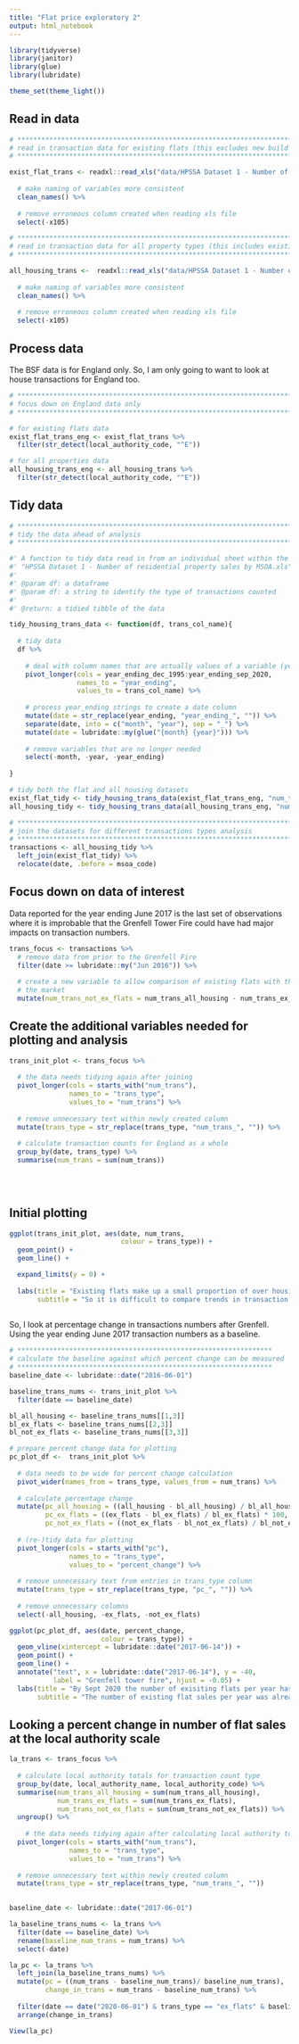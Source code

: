 ```yaml
---
title: "Flat price exploratory 2"
output: html_notebook
---
```


```r
library(tidyverse)
library(janitor)
library(glue)
library(lubridate)

theme_set(theme_light())
```

## Read in data
```r
# *****************************************************************************
# read in transaction data for existing flats (this excludes new build flats)
# *****************************************************************************

exist_flat_trans <- readxl::read_xls("data/HPSSA Dataset 1 - Number of residential property sales by MSOA/HPSSA Dataset 1 - Number of residential property sales by MSOA.xls", sheet = "3e", skip = 5) %>% 
  
  # make naming of variables more consistent
  clean_names() %>% 
  
  # remove erroneous column created when reading xls file
  select(-x105)

# *****************************************************************************
# read in transaction data for all property types (this includes existing flats)
# *****************************************************************************

all_housing_trans <-  readxl::read_xls("data/HPSSA Dataset 1 - Number of residential property sales by MSOA/HPSSA Dataset 1 - Number of residential property sales by MSOA.xls", sheet = "1a", skip = 5) %>% 
  
  # make naming of variables more consistent
  clean_names() %>% 
  
  # remove erroneous column created when reading xls file
  select(-x105)
```
## Process data

The BSF data is for England only. So, I am only going to want to look at house transactions for England too.

```r
# *****************************************************************************
# focus down on England data only
# *****************************************************************************

# for existing flats data
exist_flat_trans_eng <- exist_flat_trans %>% 
  filter(str_detect(local_authority_code, "^E")) 

# for all properties data
all_housing_trans_eng <- all_housing_trans %>% 
  filter(str_detect(local_authority_code, "^E")) 
```


## Tidy data

```r
# *****************************************************************************
# tidy the data ahead of analysis
# *****************************************************************************

#' A function to tidy data read in from an individual sheet within the .xls spreadsheet:
#' "HPSSA Dataset 1 - Number of residential property sales by MSOA.xls"
#'
#' @param df: a dataframe
#' @param df: a string to identify the type of transactions counted 
#'
#' @return: a tidied tibble of the data

tidy_housing_trans_data <- function(df, trans_col_name){
  
  # tidy data
  df %>% 
    
    # deal with column names that are actually values of a variable (year_ending)
    pivot_longer(cols = year_ending_dec_1995:year_ending_sep_2020, 
                 names_to = "year_ending", 
                 values_to = trans_col_name) %>% 
    
    # process year_ending strings to create a date column
    mutate(date = str_replace(year_ending, "year_ending_", "")) %>% 
    separate(date, into = c("month", "year"), sep = "_") %>% 
    mutate(date = lubridate::my(glue("{month} {year}"))) %>% 
    
    # remove variables that are no longer needed
    select(-month, -year, -year_ending)
  
}

# tidy both the flat and all housing datasets
exist_flat_tidy <- tidy_housing_trans_data(exist_flat_trans_eng, "num_trans_ex_flats")
all_housing_tidy <- tidy_housing_trans_data(all_housing_trans_eng, "num_trans_all_housing")

# *****************************************************************************
# join the datasets for different transactions types analysis
# *****************************************************************************
transactions <- all_housing_tidy %>% 
  left_join(exist_flat_tidy) %>% 
  relocate(date, .before = msoa_code)
```

## Focus down on data of interest

Data reported for the year ending June 2017 is the last set of observations where it is improbable that the Grenfell Tower Fire could have had major impacts on transaction numbers.

```r
trans_focus <- transactions %>% 
  # remove data from prior to the Grenfell Fire
  filter(date >= lubridate::my("Jun 2016")) %>% 
  
  # create a new variable to allow comparison of existing flats with the rest of
  # the market
  mutate(num_trans_not_ex_flats = num_trans_all_housing - num_trans_ex_flats)
```

## Create the additional variables needed for plotting and analysis
```r
trans_init_plot <- trans_focus %>% 
  
  # the data needs tidying again after joining
  pivot_longer(cols = starts_with("num_trans"),
               names_to = "trans_type",
               values_to = "num_trans") %>% 
  
  # remove unnecessary text within newly created column
  mutate(trans_type = str_replace(trans_type, "num_trans_", "")) %>% 
  
  # calculate transaction counts for England as a whole
  group_by(date, trans_type) %>% 
  summarise(num_trans = sum(num_trans))
  
  
  
```

## Initial plotting

```r
ggplot(trans_init_plot, aes(date, num_trans,
                            colour = trans_type)) +
  geom_point() +
  geom_line() +

  expand_limits(y = 0) +
  
  labs(title = "Existing flats make up a small proportion of over housing transactions",
       subtitle = "So it is difficult to compare trends in transaction numbers ...")
  
```
So, I look at percentage change in transactions numbers after Grenfell. Using the year ending June 2017 transaction numbers as a baseline.

```r
# ****************************************************************
# calculate the baseline against which percent change can be measured
# ****************************************************************
baseline_date <- lubridate::date("2016-06-01")

baseline_trans_nums <- trans_init_plot %>% 
  filter(date == baseline_date)

bl_all_housing <- baseline_trans_nums[[1,3]]
bl_ex_flats <- baseline_trans_nums[[2,3]]
bl_not_ex_flats <- baseline_trans_nums[[3,3]]

# prepare percent change data for plotting
pc_plot_df <-  trans_init_plot %>%
  
  # data needs to be wide for percent change calculation
  pivot_wider(names_from = trans_type, values_from = num_trans) %>% 
  
  # calculate percentage change
  mutate(pc_all_housing = ((all_housing - bl_all_housing) / bl_all_housing) * 100,
         pc_ex_flats = ((ex_flats - bl_ex_flats) / bl_ex_flats) * 100,
         pc_not_ex_flats = ((not_ex_flats - bl_not_ex_flats) / bl_not_ex_flats) * 100) %>% 
  
  # (re-)tidy data for plotting
  pivot_longer(cols = starts_with("pc"), 
               names_to = "trans_type", 
               values_to = "percent_change") %>%
  
  # remove unnecessary text from entries in trans_type column
  mutate(trans_type = str_replace(trans_type, "pc_", "")) %>% 
  
  # remove unnecessary columns
  select(-all_housing, -ex_flats, -not_ex_flats)
```

```r
ggplot(pc_plot_df, aes(date, percent_change,
                       colour = trans_type)) +
  geom_vline(xintercept = lubridate::date("2017-06-14")) +
  geom_point() +
  geom_line() +
  annotate("text", x = lubridate::date("2017-06-14"), y = -40,
           label = "Grenfell tower fire", hjust = -0.05) +
  labs(title = "By Sept 2020 the number of exisiting flats per year has reduced over 45%\nsince June 2016",
       subtitle = "The number of existing flat sales per year was already falling before the\nGrenfell Tower fire")
```

## Looking a percent change in number of flat sales at the local authority scale

```r
la_trans <- trans_focus %>% 
  
  # calculate local authority totals for transaction count type
  group_by(date, local_authority_name, local_authority_code) %>% 
  summarise(num_trans_all_housing = sum(num_trans_all_housing),
            num_trans_ex_flats = sum(num_trans_ex_flats),
            num_trans_not_ex_flats = sum(num_trans_not_ex_flats)) %>%
  ungroup() %>% 
  
    # the data needs tidying again after calculating local authority totals
  pivot_longer(cols = starts_with("num_trans"),
               names_to = "trans_type",
               values_to = "num_trans") %>% 
  
  # remove unnecessary text within newly created column
  mutate(trans_type = str_replace(trans_type, "num_trans_", "")) 
  

baseline_date <- lubridate::date("2017-06-01")

la_baseline_trans_nums <- la_trans %>% 
  filter(date == baseline_date) %>% 
  rename(baseline_num_trans = num_trans) %>% 
  select(-date)

la_pc <- la_trans %>% 
  left_join(la_baseline_trans_nums) %>% 
  mutate(pc = ((num_trans - baseline_num_trans)/ baseline_num_trans),
         change_in_trans = num_trans - baseline_num_trans) %>% 
  
  filter(date == date("2020-06-01") & trans_type == "ex_flats" & baseline_num_trans > 100) %>% 
  arrange(change_in_trans)

View(la_pc)





```

```r

```

